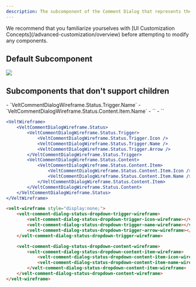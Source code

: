 ```yaml
---
description: The subcomponent of the Comment Dialog that represents the Status Dropdown
---
```


<Note>
We recommend that you familiarize yourselves with [UI Customization Concepts](/advanced-customization/overview) before attempting to modify any components.
</Note>

## Default Subcomponent
![](/images/customization/status-dropdown-customization.png)

## Subcomponents that don't support children
<Tabs>

<Tab title="React / Next.js">
- `VeltCommentDialogWireframe.Status.Trigger.Name`
- `VeltCommentDialogWireframe.Status.Content.Item.Name`


</Tab>


<Tab title="HTML">
- `<velt-comment-dialog-status-dropdown-trigger-name-wireframe>`
- `<velt-comment-dialog-status-dropdown-content-item-name-wireframe>`

</Tab>
</Tabs>

<RequestExample>

```jsx React / Next.js
<VeltWireframe>
    <VeltCommentDialogWireframe.Status>
        <VeltCommentDialogWireframe.Status.Trigger>
            <VeltCommentDialogWireframe.Status.Trigger.Icon />
            <VeltCommentDialogWireframe.Status.Trigger.Name />
            <VeltCommentDialogWireframe.Status.Trigger.Arrow />
        </VeltCommentDialogWireframe.Status.Trigger>
        <VeltCommentDialogWireframe.Status.Content>
            <VeltCommentDialogWireframe.Status.Content.Item>
                <VeltCommentDialogWireframe.Status.Content.Item.Icon />
                <VeltCommentDialogWireframe.Status.Content.Item.Name />
            </VeltCommentDialogWireframe.Status.Content.Item>
        </VeltCommentDialogWireframe.Status.Content>
    </VeltCommentDialogWireframe.Status>
</VeltWireframe>
```


```HTML HTML
<velt-wireframe style="display:none;">
    <velt-comment-dialog-status-dropdown-trigger-wireframe>
        <velt-comment-dialog-status-dropdown-trigger-icon-wireframe></velt-comment-dialog-status-dropdown-trigger-icon-wireframe>
        <velt-comment-dialog-status-dropdown-trigger-name-wireframe></velt-comment-dialog-status-dropdown-trigger-name-wireframe>
        <velt-comment-dialog-status-dropdown-trigger-arrow-wireframe></velt-comment-dialog-status-dropdown-trigger-arrow-wireframe>
    </velt-comment-dialog-status-dropdown-trigger-wireframe>

    <velt-comment-dialog-status-dropdown-content-wireframe>
        <velt-comment-dialog-status-dropdown-content-item-wireframe>
            <velt-comment-dialog-status-dropdown-content-item-icon-wireframe></velt-comment-dialog-status-dropdown-content-item-icon-wireframe>
            <velt-comment-dialog-status-dropdown-content-item-name-wireframe></velt-comment-dialog-status-dropdown-content-item-name-wireframe>
        </velt-comment-dialog-status-dropdown-content-item-wireframe>
    </velt-comment-dialog-status-dropdown-content-wireframe>
</velt-wireframe>
```
</RequestExample>

